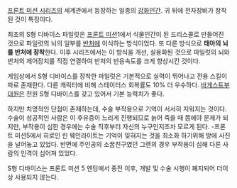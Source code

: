 [[프론트 미션 시리즈]]의 세계관에서 등장하는 일종의 [[강화인간]]. 귀 뒤에 전자장비가 장착된 것이 특징이다.

최초의 S형 디바이스 파일럿은 [[프론트 미션]]1에서 식물인간이 된 드리스콜로 만들어진 것으로 파일럿의 뇌의 일부를 [[반처]]에 이식하는 방식이었다. 또 다른 방식으로 '''태아의 뇌를 반처에 장착'''한다. 이후 시리즈에서는 이 방식을 개선, 실용화된 것으로 파일럿의 뇌와 번처의 제어장치를 직접 연결하여 반처의 반응속도를 크게 향상시킨 것이다.

게임상에서 S형 디바이스를 장착한 파일럿은 기본적으로 실력이 뛰어나고 전용 스킬이 따로 존재한다. 다른 캐릭터에 비해 스테이터스 회복률도 10% 더 우수하다. [[바게스트]]부대원은 전원 S형 디바이스를 갖고 있어서 기본 능력치가 좋다.

하지만 치명적인 단점이 존재하는데, 수술 부작용으로 기억이 서서히 지워지는 것이다. 수술이 성공적인 사람은 이 후유증이 느리게 진행되므로 늙어 죽을 때 쯤에야 문제가 되지만, 부작용이 심한 경우에는 수술 직후부터 자신의 누구인지조차 모르게 된다. 
-프론트 미션5에서 히로인 린 웨인라이트는 기억이 잊혀지는 것을 최소화 하기위해 방에 사진을 널어놓고 있었다. 반면에 주인공의 소꿉친구였던 그렌의 경우 부작용이 심해 다른 사람의 인격이 심어져 있었다.


S형 디바이스는 프론트 미션 5 엔딩에서 종전 이후, 개발 및 수술 시행이 폐지되어 더이상 사용되지 않는다. 
